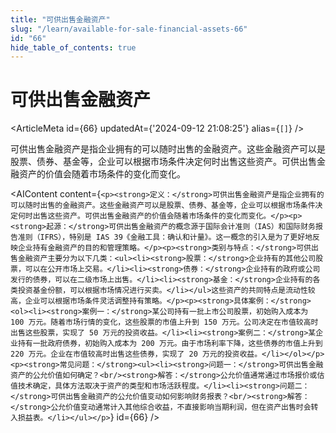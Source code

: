 ```yaml
---
title: "可供出售金融资产"
slug: "/learn/available-for-sale-financial-assets-66"
id: "66"
hide_table_of_contents: true
---
```



# 可供出售金融资产

<ArticleMeta id={66} updatedAt={'2024-09-12 21:08:25'} alias={`[]`} />
<div className='border-solid border-b border-t-0 my-4 border-[var(--ifm-color-gray-300)]' />

可供出售金融资产是指企业拥有的可以随时出售的金融资产。这些金融资产可以是股票、债券、基金等，企业可以根据市场条件决定何时出售这些资产。可供出售金融资产的价值会随着市场条件的变化而变化。

<AIContent content={`<p><strong>定义：</strong>可供出售金融资产是指企业拥有的可以随时出售的金融资产。这些金融资产可以是股票、债券、基金等，企业可以根据市场条件决定何时出售这些资产。可供出售金融资产的价值会随着市场条件的变化而变化。</p><p><strong>起源：</strong>可供出售金融资产的概念源于国际会计准则（IAS）和国际财务报告准则（IFRS），特别是 IAS 39《金融工具：确认和计量》。这一概念的引入是为了更好地反映企业持有金融资产的目的和管理策略。</p><p><strong>类别与特点：</strong>可供出售金融资产主要分为以下几类：<ul><li><strong>股票：</strong>企业持有的其他公司股票，可以在公开市场上交易。</li><li><strong>债券：</strong>企业持有的政府或公司发行的债券，可以在二级市场上出售。</li><li><strong>基金：</strong>企业持有的各类投资基金份额，可以根据市场情况进行买卖。</li></ul>这些资产的共同特点是流动性较高，企业可以根据市场条件灵活调整持有策略。</p><p><strong>具体案例：</strong><ol><li><strong>案例一：</strong>某公司持有一批上市公司股票，初始购入成本为 100 万元。随着市场行情的变化，这些股票的市值上升到 150 万元。公司决定在市值较高时出售这些股票，实现了 50 万元的投资收益。</li><li><strong>案例二：</strong>某企业持有一批政府债券，初始购入成本为 200 万元。由于市场利率下降，这些债券的市值上升到 220 万元。企业在市值较高时出售这些债券，实现了 20 万元的投资收益。</li></ol></p><p><strong>常见问题：</strong><ul><li><strong>问题一：</strong>可供出售金融资产的公允价值如何确定？<br/><strong>解答：</strong>公允价值通常通过市场报价或估值技术确定，具体方法取决于资产的类型和市场活跃程度。</li><li><strong>问题二：</strong>可供出售金融资产的公允价值变动如何影响财务报表？<br/><strong>解答：</strong>公允价值变动通常计入其他综合收益，不直接影响当期利润，但在资产出售时会转入损益表。</li></ul></p>`} id={66} />
